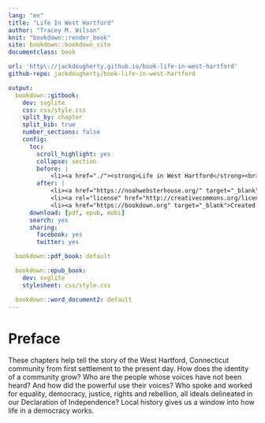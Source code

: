 ```yaml
---
lang: "en"
title: "Life In West Hartford"
author: "Tracey M. Wilson"
knit: "bookdown::render_book"
site: bookdown::bookdown_site
documentclass: book

url: 'http\://jackdougherty.github.io/book-life-in-west-hartford'
github-repo: jackdougherty/book-life-in-west-hartford

output:
  bookdown::gitbook:
    dev: svglite
    css: css/style.css
    split_by: chapter
    split_bib: true
    number_sections: false
    config:
      toc:
        scroll_highlight: yes
        collapse: section
        before: |
            <li><a href="./"><strong>Life in West Hartford</strong><br>by Tracey M. Wilson</a></li>
        after: |
            <li><a href="https://noahwebsterhouse.org/" target="_blank">Open-access book</br>published by</br>Noah Webster House</a></li>
            <li><a rel="license" href="http://creativecommons.org/licenses/by-nc-nd/4.0/"><img alt="Creative Commons License" style="border-width:0" src="https://i.creativecommons.org/l/by-nc-nd/4.0/88x31.png" /></a></li>
            <li><a href="https://bookdown.org" target="_blank">Created with Bookdown</a></li>
      download: [pdf, epub, mobi]
      search: yes
      sharing:
        facebook: yes
        twitter: yes

  bookdown::pdf_book: default

  bookdown::epub_book:
    dev: svglite
    stylesheet: css/style.css

  bookdown::word_document2: default
---
```

# Preface {-}

These chapters help tell the story of the West Hartford, Connecticut community from first settlement to the present day. How does the identity of a community grow? Who are the people whose voices have not been heard? And how did the powerful use their voices? Who spoke and worked for equality, democracy, justice, rights and rebellion, all ideals delineated in our Declaration of Independence? Local history gives us a window into how life in a democracy works.
